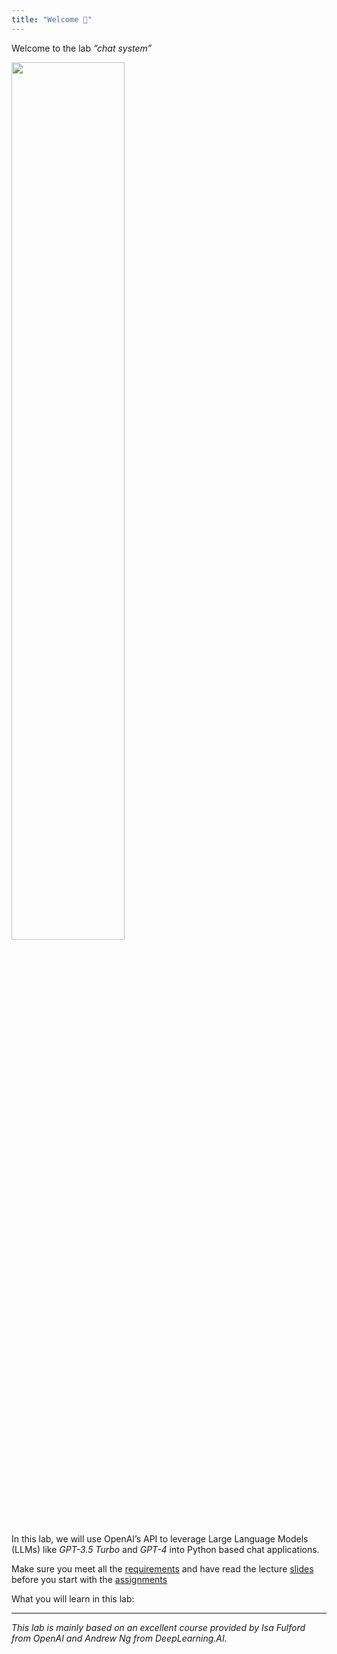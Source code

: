 ```yaml
---
title: "Welcome 👋"
---
```


Welcome to the lab *"chat system"* 

![](/images/logo.png){width="60%"}

In this lab, we will use OpenAI's API to leverage Large Language Models (LLMs) like *GPT-3.5 Turbo* and *GPT-4* into  Python based chat applications.

::: {.callout-important}
Make sure you meet all the [requirements](/requirements.qmd) and have read the lecture [slides](/slide.qmd) before you start with the [assignments](/assignments.qmd) 
:::

What you will learn in this lab:




---

*This lab is mainly based on an excellent course provided by Isa Fulford from OpenAI and Andrew Ng from DeepLearning.AI.*